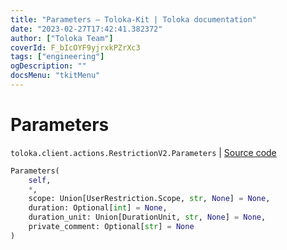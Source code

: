 ```yaml
---
title: "Parameters — Toloka-Kit | Toloka documentation"
date: "2023-02-27T17:42:41.382372"
author: ["Toloka Team"]
coverId: F_bIcOYF9yjrxkPZrXc3
tags: ["engineering"]
ogDescription: ""
docsMenu: "tkitMenu"
---
```


# Parameters
`toloka.client.actions.RestrictionV2.Parameters` | [Source code](https://github.com/Toloka/toloka-kit/blob/v1.1.4/src/client/actions.py#L91)

```python
Parameters(
    self,
    *,
    scope: Union[UserRestriction.Scope, str, None] = None,
    duration: Optional[int] = None,
    duration_unit: Union[DurationUnit, str, None] = None,
    private_comment: Optional[str] = None
)
```